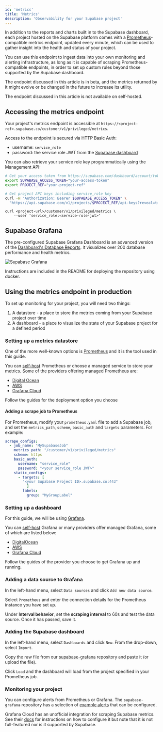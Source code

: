 ```yaml
---
id: 'metrics'
title: 'Metrics'
description: 'Observability for your Supabase project'
---
```


In addition to the reports and charts built in to the Supabase dashboard, each project hosted on the Supabase platform comes with a [Prometheus](https://prometheus.io/)-compatible metrics endpoint, updated every minute, which can be used to gather insight into the health and status of your project.

You can use this endpoint to ingest data into your own monitoring and alerting infrastructure, as long as it is capable of scraping Prometheus-compatible endpoints, in order to set up custom rules beyond those supported by the Supabase dashboard.

<Admonition type="note">

The endpoint discussed in this article is in beta, and the metrics returned by it might evolve or be changed in the future to increase its utility.

</Admonition>

<Admonition type="note">

The endpoint discussed in this article is not available on self-hosted.

</Admonition>

## Accessing the metrics endpoint

Your project's metrics endpoint is accessible at `https://<project-ref>.supabase.co/customer/v1/privileged/metrics`.

Access to the endpoint is secured via HTTP Basic Auth:

- username: `service_role`
- password: the service role JWT from the [Supabase dashboard](https://supabase.com/dashboard/project/_/settings/api-keys)

You can also retrieve your service role key programmatically using the Management API:

```bash
# Get your access token from https://supabase.com/dashboard/account/tokens
export SUPABASE_ACCESS_TOKEN="your-access-token"
export PROJECT_REF="your-project-ref"

# Get project API keys including service_role key
curl -H "Authorization: Bearer $SUPABASE_ACCESS_TOKEN" \
  "https://api.supabase.com/v1/projects/$PROJECT_REF/api-keys?reveal=true"
```

<ProjectConfigVariables variable="url" />

```shell
curl <project-url>/customer/v1/privileged/metrics \
    --user 'service_role:<service-role-jwt>'
```

## Supabase Grafana

The pre-configured Supabase Grafana Dashboard is an advanced version of the [Dashboard's Database Reports](https://supabase.com/dashboard/project/_/reports/database). It visualizes over 200 database performance and health metrics.

![Supabase Grafana](/docs/img/guides/platform/supabase-grafana-prometheus.png)

Instructions are included in the README for deploying the repository using docker.

## Using the metrics endpoint in production

To set up monitoring for your project, you will need two things:

1. A datastore - a place to store the metrics coming from your Supabase project over time
2. A dashboard - a place to visualize the state of your Supabase project for a defined period

### Setting up a metrics datastore

One of the more well-known options is [Prometheus](https://prometheus.io/docs/introduction/overview/) and it is the tool used in this guide.

You can [self-host](https://prometheus.io/docs/prometheus/latest/installation/) Prometheus or choose a managed service to store your metrics. Some of the providers offering managed Prometheus are:

- [Digital Ocean](https://marketplace.digitalocean.com/apps/prometheus)
- [AWS](https://aws.amazon.com/prometheus/)
- [Grafana Cloud](https://grafana.com/products/cloud/metrics/)

Follow the guides for the deployment option you choose

#### Adding a scrape job to Prometheus

For Prometheus, modify your `prometheus.yaml` file to add a Supabase job, and set the `metrics_path`, `scheme`, `basic_auth` and `targets` parameters. For example:

```yaml
scrape_configs:
  - job_name: "MySupabaseJob"
    metrics_path: "/customer/v1/privileged/metrics"
    scheme: https
    basic_auth:
      username: "service_role"
      password: "<your service_role JWT>"
    static_configs:
      - targets: [
        "<your Supabase Project ID>.supabase.co:443"
          ]
        labels:
          group: "MyGroupLabel"
```

### Setting up a dashboard

For this guide, we will be using [Grafana](https://grafana.com/docs/grafana/latest/introduction/).

You can [self-host](https://grafana.com/docs/grafana/latest/setup-grafana/installation/) Grafana or many providers offer managed Grafana, some of which are listed below:

- [DigitalOcean](https://marketplace.digitalocean.com/apps/grafana)
- [AWS](https://aws.amazon.com/grafana/)
- [Grafana Cloud](https://grafana.com/grafana/)

Follow the guides of the provider you choose to get Grafana up and running.

### Adding a data source to Grafana

In the left-hand menu, select `Data sources` and click `Add new data source`.

Select `Prometheus` and enter the connection details for the Prometheus instance you have set up.

Under **Interval behavior**, set the **scraping interval** to 60s and test the data source. Once it has passed, save it.

### Adding the Supabase dashboard

In the left-hand menu, select `Dashboards` and click `New`. From the drop-down, select `Import`.

Copy the raw file from our [supabase-grafana](https://raw.githubusercontent.com/supabase/supabase-grafana/refs/heads/main/grafana/dashboard.json) repository and paste it (or upload the file).

Click `Load` and the dashboard will load from the project specified in your Prometheus job.

### Monitoring your project

You can configure alerts from Prometheus or Grafana. The `supabase-grafana` repository has a selection of [example alerts](https://github.com/supabase/supabase-grafana/blob/main/docs/example-alerts.md) that can be configured.

<Admonition type="caution">

Grafana Cloud has an unofficial integration for scraping Supabase metrics. See their [docs](https://grafana.com/docs/grafana-cloud/monitor-infrastructure/integrations/integration-reference/integration-supabase/) for instructions on how to configure it but note that it is not full-featured nor is it supported
by Supabase.

</Admonition>
